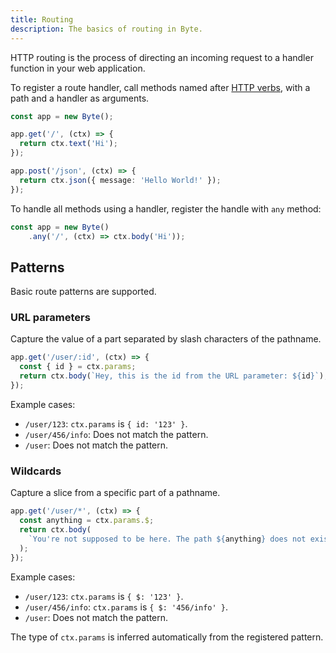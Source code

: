 ```yaml
---
title: Routing
description: The basics of routing in Byte.
---
```


HTTP routing is the process of directing an incoming request to a handler function in your web application.

To register a route handler, call methods named after [HTTP verbs](https://github.com/bit-js/byte/blob/main/src/core/utils/methods.ts), with a path and a handler as arguments.
```ts
const app = new Byte();

app.get('/', (ctx) => {
  return ctx.text('Hi');
});

app.post('/json', (ctx) => {
  return ctx.json({ message: 'Hello World!' });
});
```

To handle all methods using a handler, register the handle with `any` method:
```ts
const app = new Byte()
    .any('/', (ctx) => ctx.body('Hi'));
```

## Patterns
Basic route patterns are supported.

### URL parameters
Capture the value of a part separated by slash characters of the pathname.
```ts
app.get('/user/:id', (ctx) => {
  const { id } = ctx.params;
  return ctx.body(`Hey, this is the id from the URL parameter: ${id}`);
});
```

Example cases:
- `/user/123`: `ctx.params` is `{ id: '123' }`.
- `/user/456/info`: Does not match the pattern.
- `/user`: Does not match the pattern.

### Wildcards
Capture a slice from a specific part of a pathname.
```ts
app.get('/user/*', (ctx) => {
  const anything = ctx.params.$;
  return ctx.body(
    `You're not supposed to be here. The path ${anything} does not exist`
  );
});
```

Example cases:
- `/user/123`: `ctx.params` is `{ $: '123' }`.
- `/user/456/info`: `ctx.params` is `{ $: '456/info' }`.
- `/user`: Does not match the pattern.

The type of `ctx.params` is inferred automatically from the registered pattern.
